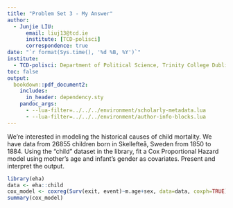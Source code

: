 ```yaml
---
title: "Problem Set 3 - My Answer"
author: 
  - Junjie LIU:
      email: liuj13@tcd.ie
      institute: [TCD-polisci]
      correspondence: true
date: "`r format(Sys.time(), '%d %B, %Y')`"
institute:
  - TCD-polisci: Department of Political Science, Trinity College Dublin, 2 Clare, Street, Dublin 2, Ireland
toc: false
output:
  bookdown::pdf_document2:
    includes:
      in_header: dependency.sty
    pandoc_args:
      - --lua-filter=../../../environment/scholarly-metadata.lua
      - --lua-filter=../../../environment/author-info-blocks.lua
---
```


\section*{Instructions}
\begin{itemize}
	\item Please show your work! You may lose points by simply writing in the answer. If the problem requires you to execute commands in \texttt{R}, please include the code you used to get your answers. Please also include the \texttt{.R} file that contains your code. If you are not sure if work needs to be shown for a particular problem, please ask.
	\item Your homework should be submitted electronically on GitHub in \texttt{.pdf} form.
	\item This problem set is due before 23:59 on Friday April 12, 2024. No late assignments will be accepted.
\end{itemize}

	
\section*{Question 1}
\vspace{.25cm}
\noindent We're interested in modeling the historical causes of child mortality. We have data from 26855 children born in Skellefteå, Sweden from 1850 to 1884. Using the "child" dataset in the \texttt{eha} library, fit a Cox Proportional Hazard model using mother's age and infant's gender as covariates. Present and interpret the output.


\section*{\textcolor{blue}{My Answer}}

```R
library(eha)
data <- eha::child
cox_model <- coxreg(Surv(exit, event)~m.age+sex, data=data, coxph=TRUE)
summary(cox_model)
```
\textcolor{blue}{
The model's result suggests that both the mother's age at childbirth and the infant's gender are significant predictors of child mortality in this historical context. Specifically:
\begin{enumerate}
	\item A slight but statistically significant increase in the risk of child mortality is associated with older maternal age at the time of birth.
	\item Female children have a significantly lower risk of mortality compared to male children in this population.
\end{enumerate}}